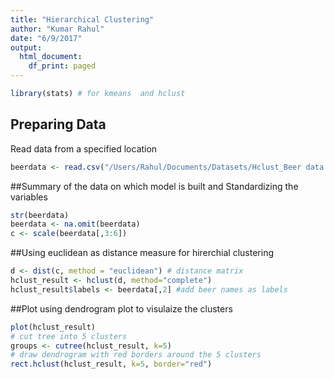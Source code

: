 ```yaml
---
title: "Hierarchical Clustering"
author: "Kumar Rahul"
date: "6/9/2017"
output:
  html_document:
    df_print: paged
---
```


```r
library(stats) # for kmeans  and hclust
```

## Preparing Data

Read data from a specified location

```r
beerdata <- read.csv("/Users/Rahul/Documents/Datasets/Hclust_Beer data.csv", header = TRUE,sep = ",",na.strings = c(""," ", "NA"))
```

##Summary of the data on which model is built and Standardizing the variables

```r
str(beerdata)
beerdata <- na.omit(beerdata)
c <- scale(beerdata[,3:6])
```

##Using euclidean as distance measure for hirerchial clustering

```r
d <- dist(c, method = "euclidean") # distance matrix
hclust_result <- hclust(d, method="complete")
hclust_result$labels <- beerdata[,2] #add beer names as labels
```

##Plot using dendrogram plot to visulaize the clusters

```r
plot(hclust_result)
# cut tree into 5 clusters
groups <- cutree(hclust_result, k=5)
# draw dendrogram with red borders around the 5 clusters
rect.hclust(hclust_result, k=5, border="red")
```
